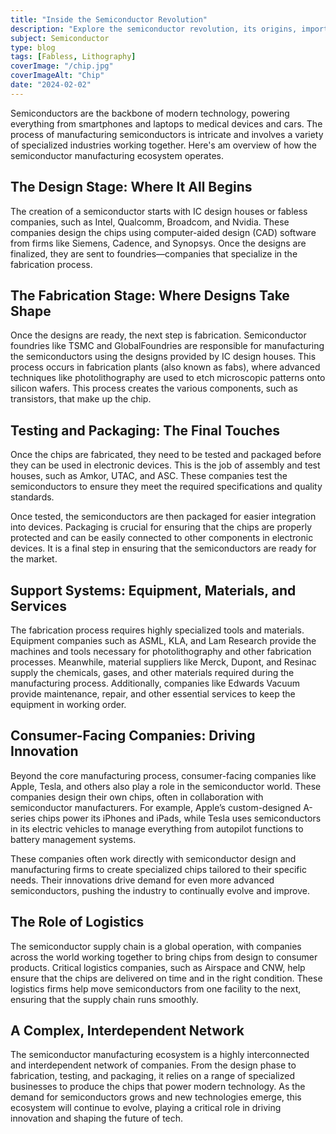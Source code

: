 ```yaml
---
title: "Inside the Semiconductor Revolution"
description: "Explore the semiconductor revolution, its origins, importance, and features driving modern technology."
subject: Semiconductor
type: blog
tags: [Fabless, Lithography]
coverImage: "/chip.jpg"
coverImageAlt: "Chip"
date: "2024-02-02"
---
```


Semiconductors are the backbone of modern technology, powering everything from smartphones and laptops to medical devices and cars. The process of manufacturing semiconductors is intricate and involves a variety of specialized industries working together. Here's am overview of how the semiconductor manufacturing ecosystem operates.

## The Design Stage: Where It All Begins

The creation of a semiconductor starts with IC design houses or fabless companies, such as Intel, Qualcomm, Broadcom, and Nvidia. These companies design the chips using computer-aided design (CAD) software from firms like Siemens, Cadence, and Synopsys. Once the designs are finalized, they are sent to foundries—companies that specialize in the fabrication process.

## The Fabrication Stage: Where Designs Take Shape

Once the designs are ready, the next step is fabrication. Semiconductor foundries like TSMC and GlobalFoundries are responsible for manufacturing the semiconductors using the designs provided by IC design houses. This process occurs in fabrication plants (also known as fabs), where advanced techniques like photolithography are used to etch microscopic patterns onto silicon wafers. This process creates the various components, such as transistors, that make up the chip.

## Testing and Packaging: The Final Touches

Once the chips are fabricated, they need to be tested and packaged before they can be used in electronic devices. This is the job of assembly and test houses, such as Amkor, UTAC, and ASC. These companies test the semiconductors to ensure they meet the required specifications and quality standards.

Once tested, the semiconductors are then packaged for easier integration into devices. Packaging is crucial for ensuring that the chips are properly protected and can be easily connected to other components in electronic devices. It is a final step in ensuring that the semiconductors are ready for the market.

## Support Systems: Equipment, Materials, and Services

The fabrication process requires highly specialized tools and materials. Equipment companies such as ASML, KLA, and Lam Research provide the machines and tools necessary for photolithography and other fabrication processes. Meanwhile, material suppliers like Merck, Dupont, and Resinac supply the chemicals, gases, and other materials required during the manufacturing process. Additionally, companies like Edwards Vacuum provide maintenance, repair, and other essential services to keep the equipment in working order.

## Consumer-Facing Companies: Driving Innovation

Beyond the core manufacturing process, consumer-facing companies like Apple, Tesla, and others also play a role in the semiconductor world. These companies design their own chips, often in collaboration with semiconductor manufacturers. For example, Apple’s custom-designed A-series chips power its iPhones and iPads, while Tesla uses semiconductors in its electric vehicles to manage everything from autopilot functions to battery management systems.

These companies often work directly with semiconductor design and manufacturing firms to create specialized chips tailored to their specific needs. Their innovations drive demand for even more advanced semiconductors, pushing the industry to continually evolve and improve.

## The Role of Logistics

The semiconductor supply chain is a global operation, with companies across the world working together to bring chips from design to consumer products. Critical logistics companies, such as Airspace and CNW, help ensure that the chips are delivered on time and in the right condition. These logistics firms help move semiconductors from one facility to the next, ensuring that the supply chain runs smoothly.

## A Complex, Interdependent Network

The semiconductor manufacturing ecosystem is a highly interconnected and interdependent network of companies. From the design phase to fabrication, testing, and packaging, it relies on a range of specialized businesses to produce the chips that power modern technology. As the demand for semiconductors grows and new technologies emerge, this ecosystem will continue to evolve, playing a critical role in driving innovation and shaping the future of tech.
